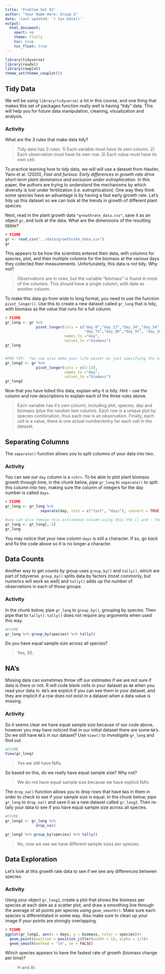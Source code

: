 ```yaml
---
title: 'Problem Set 03'
author: "Your Name Here: Group X"
date: 'Last updated: `r Sys.Date()`'
output:
  html_document:
    smart: no
    theme: flatly
    toc: true
    toc_float: true
---
```



```r
library(tidyverse)
library(readxl)
library(cowplot)
theme_set(theme_cowplot())
```


## Tidy Data

We will be using `library(tidyverse)` a lot in this course, and one thing that makes this set of packages function really well is having "tidy" data.  This will help you for future data manipulation, cleaning, visualization and analysis.

### Activity

What are the 3 rules that make data tidy?

> Tidy data has 3 rules. 1) Each variable must have its own column. 2) Each observation must have its own row. 3) Each value must have its own cell.


To practice learning how to tidy data, we will will use a dataset from Hautier, Yann et al. (2020), *Fast and furious: Early differences in growth rate drive short-term plant dominance and exclusion under eutrophication.*  In this paper, the authors are trying to understand the mechanisms by which diversity is lost under fertilization (i.e. eutrophication).  One way they think some species have an advantage is by having a fast early growth rate.  Let's tidy up this dataset so we can look at the trends in growth of different plant speices.


Next, read in the plant growth data `"growthrate_data.csv"`, save it as an object `gr`, and look at the data. What are the dimensions of the resulting tibble?

```r
# FIXME
gr <- read_csv("../data/growthrate_data.csv")
gr
```

This appears to be how the scientists entered their data, with columns for species, plot, and then multiple columns for the biomass at the various days they collected their measurements. Unfortunately, this data is not tidy.  Why not?

> Observaitons are in rows, but the variable "biomass" is found in most of the columns.  This should have a single column, with date as another column.


To make this data go from wide to long format, you need to use the function `pivot_longer()`.  Use this to create a new dataset called `gr_long` that is tidy, with biomass as the value that runs for a full column.


```r
# FIXME
gr_long <- gr %>%
              pivot_longer(cols = c("day_0","day_13","day_34","day_54","day_61","day_68",
                                    "day_75","day_90","day_97", "day_103", "day_112"), 
                           names_to ="day", 
                           values_to ="biomass")
gr_long


#PRO TIP:  You can also make your life easier by just specifying the column numbers!
gr_long2 <- gr %>%
              pivot_longer(cols = c(3:13), 
                           names_to ="day", 
                           values_to ="biomass")
gr_long2
```


Now that you have tidied this data, explain why it is tidy. Hint - use the column and row descriptions to explain each of the three rules above.

> Each variable has it's own column, including plot, species, day and biomass (plus the random text column).  Each row is a unique plot by species combination, thus each row is an observation.  Finally, each cell is a value, there is one actual number/entry for each cell in the dataset.


## Separating Columns

The `separate()` function allows you to split columns of your data into two.

### Activity

You can see our `day` column is a `<chr>`. To be able to plot plant biomass growth through time, in the chunk below, pipe `gr_long` to `separate()` to split this column into two, making sure the column of integers for the day number is called `days`.



```r
# FIXME
gr_long <- gr_long %>%
                separate(day, into = c("text", "days"), convert = TRUE)

#you can also remove this extraneous column using this the [] and - the column of interest
gr_long <- gr_long[,-3]
gr_long

```

You may notice that your new column `days` is still a character.  If so, go back and fix the code above so it is no longer a character.



## Data Counts

Another way to get counts by group uses `group_by()` and `tally()`, which are part of tidyverse. `group_by()` splits data by factors (most commonly, but numerics will work as well) and `tally()` adds up the number of observations in each of those groups.

### Activity

In the chunk below, pipe `gr_long` to `group_by()`, grouping by species. Then pipe that to `tally()`. `tally()` does not require any arguments when used this way.

```r
#FIXME
gr_long %>% group_by(species) %>% tally()
```

Do you have equal sample size across all species?

> Yes, 55.


## NA's

Missing data can sometimes throw off our estimates if we are not sure if data is there or not. R will code blank cells in your dataset as `NA` when you read your data in.  `NA`'s are explicit if you can see them in your dataset, and they are implicit if a row does not exist in a dataset when a data value is missing.

### Activity

So it seems clear we have equal sample size because of our code above, however you may have noticed that in our initial dataset there are some `NA`'s.  Do we still have `NA`'s in our dataset? Use `View()` to investigate `gr_long` and find out.

```r
#FIXME
View(gr_long)
```

> Yes we still have NA's.

So based on this, do we really have equal sample size?  Why not?

> We do not have equal sample size because we have explicit NA's

The `drop_na()` function allows you to drop rows that have `NA`s in them in order to check to see if your sample size is equal.  In the chunk below, pipe `gr_long` to `drop_na()` and save it as a new dataset called `gr_long2`. Then re-tally your data to see if you have equal sample size across all species.  

```r
#FIXME
gr_long2 <- gr_long %>%
              drop_na()

gr_long2 %>% group_by(species) %>% tally()
```

> No, now we see we have different sample sizes per species. 




## Data Exploration

Let's look at this growth rate data to see if we see any differences between species.  

### Activity

Using your object `gr_long2`, create a plot that shows the biomass per species at each date as a scatter plot, and draw a smoothing line through the average of all points per species using `geom_smooth()`.  Make sure each species is differentiated in some way. Also make sure to clean up your image if your points are strongly overlapping.


```r
# FIXME
ggplot(gr_long2, aes(x = days, y = biomass, color = species))+
  geom_point(position = position_jitter(width = 1), alpha = 1/3)+
  geom_smooth(method = "lm", se = FALSE)
```

Which species appears to have the fastest rate of growth (biomass change per time)?

> H and Al.








<!-- ## Aggregating -->

<!-- Along with the minimum, maximum, and range, two of the simplest and most common descriptive statistics are means and standard deviations. -->

<!-- ### Activity -->

<!-- Calculate the mean and standard deviation for body length for each species per each sex. Use `group_by()` and `summarize()`. You should not have to separate the data into two `data.frame`s. -->

<!-- ```{r} -->
<!-- # FIXME -->
<!-- M %>% group_by(Sex, Species) %>% -->
<!--   summarize(mean(BodyLength), sd(BodyLength)) -->
<!-- ``` -->
